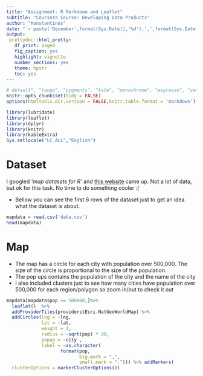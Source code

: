 ---
title: "Assignment: R Markdown and Leaflet"
subtitle: "Coursera Course: Developing Data Products"
author: "Konstantinos"
date: "`r paste('December',format(Sys.Date(),'%d'),',',format(Sys.Date(),'%Y'))`"
output:
 prettydoc::html_pretty:
   df_print: paged
   fig_caption: yes
   highlight: vignette
   number_sections: yes
   theme: hpstr
   toc: yes
---
```{r setup, include=FALSE}
# default", "tango", "pygments", "kate", "monochrome", "espresso", "zenburn", "haddock", "textmate"
knitr::opts_chunk$set(tidy = FALSE)
options(htmltools.dir.version = FALSE,knitr.table.format = 'markdown')
```
```{r include=FALSE}
library(lubridate)
library(leaflet)
library(dplyr)
library(knitr)
library(kableExtra)
Sys.setlocale("LC_ALL","English")
```
# Dataset
I googled *'map datasets for R'* and [this website](http://simplemaps.com/data/world-cities) came up. Not a lot of data, but ok for this task. 
No time to do something cooler :(

- Bellow you can see the first 6 rows of the dataset just to get an idea what the dataset is about.
```{r}
mapdata = read.csv('data.csv')
head(mapdata)
```


# Map 
- The map has a circle for each city with population over 500,000. The size of the circle is proportional to the size of the population. 
- The pop ups contains the population of the city and the name of the city
- I also included clusters just to see how many cities have population over 500,000 for each region/polygon so zoom in/out to check it out

```{r warning=FALSE}
mapdata[mapdata$pop >= 500000,]%>%
  leaflet()  %>% 
  addProviderTiles(providers$Esri.NatGeoWorldMap) %>%  
  addCircles(lng = ~lng, 
             lat = ~lat, 
             weight = 1,
             radius = ~sqrt(pop) * 30, 
             popup = ~city , 
             label = ~as.character(
                    format(pop,
                           big.mark = ",",
                           small.mark = "."))) %>% addMarkers(
  clusterOptions = markerClusterOptions())
```

